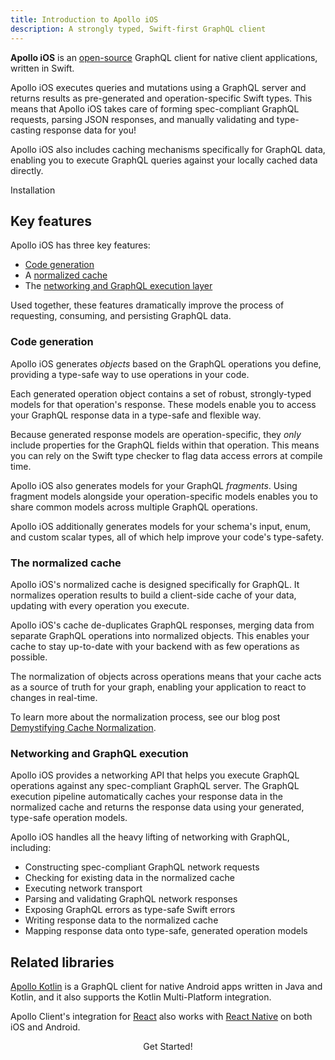 ```yaml
---
title: Introduction to Apollo iOS
description: A strongly typed, Swift-first GraphQL client
---
```


**Apollo iOS** is an [open-source](https://github.com/apollographql/apollo-ios) GraphQL client for native client applications, written in Swift.

Apollo iOS executes queries and mutations using a GraphQL server and returns results as pre-generated and operation-specific Swift types. This means that Apollo iOS takes care of forming spec-compliant GraphQL requests, parsing JSON responses, and manually validating and type-casting response data for you!

Apollo iOS also includes caching mechanisms specifically for GraphQL data, enabling you to execute GraphQL queries against your locally cached data directly.

<div>
  <ButtonLink href="./get-started" size="lg">
    Installation
  </ButtonLink>
</div>

## Key features

Apollo iOS has three key features:

- [Code generation](#code-generation)
- A [normalized cache](#the-normalized-cache)
- The [networking and GraphQL execution layer](#networking-and-graphql-execution)

Used together, these features dramatically improve the process of requesting, consuming, and persisting GraphQL data.

### Code generation

Apollo iOS generates _objects_ based on the GraphQL operations you define, providing a type-safe way to use operations in your code.

Each generated operation object contains a set of robust, strongly-typed models for that operation's response. These models enable you to access your GraphQL response data in a type-safe and flexible way.

Because generated response models are operation-specific, they _only_ include properties for the GraphQL fields within that operation. This means you can rely on the Swift type checker to flag data access errors at compile time.

Apollo iOS also generates models for your GraphQL _fragments_. Using fragment models alongside your operation-specific models enables you to share common models across multiple GraphQL operations.

Apollo iOS additionally generates models for your schema's input, enum, and custom scalar types, all of which help improve your code's type-safety.

### The normalized cache

Apollo iOS's normalized cache is designed specifically for GraphQL. It normalizes operation results to build a client-side cache of your data, updating with every operation you execute.

Apollo iOS's cache de-duplicates GraphQL responses, merging data from separate GraphQL operations into normalized objects. This enables your cache to stay up-to-date with your backend with as few operations as possible.

The normalization of objects across operations means that your cache acts as a source of truth for your graph, enabling your application to react to changes in real-time.

To learn more about the normalization process, see our blog post [Demystifying Cache Normalization](https://www.apollographql.com/blog/apollo-client/caching/demystifying-cache-normalization).

### Networking and GraphQL execution

Apollo iOS provides a networking API that helps you execute GraphQL operations against any spec-compliant GraphQL server. The GraphQL execution pipeline automatically caches your response data in the normalized cache and returns the response data using your generated, type-safe operation models.

Apollo iOS handles all the heavy lifting of networking with GraphQL, including:

- Constructing spec-compliant GraphQL network requests
- Checking for existing data in the normalized cache
- Executing network transport
- Parsing and validating GraphQL network responses
- Exposing GraphQL errors as type-safe Swift errors
- Writing response data to the normalized cache
- Mapping response data onto type-safe, generated operation models

## Related libraries

[Apollo Kotlin](/kotlin/) is a GraphQL client for native Android apps written in Java and Kotlin, and it also supports the Kotlin Multi-Platform integration.

Apollo Client's integration for [React](/react) also works with [React Native](https://facebook.github.io/react-native/) on both iOS and Android.

<div align="center">
  <ButtonLink href="./get-started" size="lg">
    Get Started!
  </ButtonLink>
</div>
